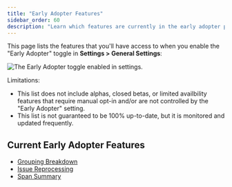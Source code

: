 ```yaml
---
title: "Early Adopter Features"
sidebar_order: 60
description: "Learn which features are currently in the early adopter phase."
---
```


This page lists the features that you'll have access to when you enable the "Early Adopter" toggle in **Settings > General Settings**:

![The Early Adopter toggle enabled in settings.](early-adopter-toggle.png)

Limitations:

- This list does not include alphas, closed betas, or limited availbility features that require manual opt-in and/or are not controlled by the "Early Adopter" setting.
- This list is not guaranteed to be 100% up-to-date, but it is monitored and updated frequently.

## Current Early Adopter Features

- [Grouping Breakdown](/product/data-management-settings/event-grouping/grouping-breakdown/)
- [Issue Reprocessing](/product/issues/reprocessing/)
- [Span Summary](/product/performance/transaction-summary/#span-summary)
